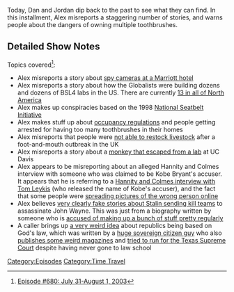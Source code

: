 {{Episode
    | title             = July 31-August 1, 2003
    | caption           = [https://knowledgefight.libsyn.com/680-july-31-august-1-2003 Listen to this episode on Libsyn]
    | episodeNumber     = 680
    | length            = 01:18:20
    | airDate           = May 13, 2022
    | coverageStartDate = July 31, 2003
    | coverageEndDate   = August 1, 2003
    | previousEpisode   = [[679: May 9, 2022]]
    | nextEpisode       = [[681: May 8, 2022]]
}}

{{Stub}}

Today, Dan and Jordan dip back to the past to see what they can find.  In this installment, Alex misreports a staggering number of stories, and warns people about the dangers of owning multiple toothbrushes.

==Detailed Show Notes==

Topics covered<ref>[https://knowledgefight.com/research/2022/5/12/episode-680-july-31-august-1-2003 Episode #680: July 31-August 1, 2003]</ref>:

*Alex misreports a story about [https://www.cleveland19.com/story/949002/ohio-man-sues-over-camera-in-hotel-room/ spy cameras at a Marriott hotel]
*Alex misreports a story about how the Globalists were building dozens and dozens of BSL4 labs in the US. There are currently [https://theconversation.com/fifty-nine-labs-around-world-handle-the-deadliest-pathogens-only-a-quarter-score-high-on-safety-161777%20 13 in all of North America]
*Alex makes up conspiracies based on the 1998 [https://rosap.ntl.bts.gov/view/dot/13465 National Seatbelt Initiative]
*Alex makes stuff up about [https://www.hud.gov/sites/documents/DOC_7780.PDF occupancy regulations] and people getting arrested for having too many toothbrushes in their homes
*Alex misreports that people were [https://www.legislation.gov.uk/uksi/2006/183/pdfs/uksiem_20060183_en.pdf not able to restock livestock] after a foot-and-mouth outbreak in the UK
*Alex misreports a story about a [https://www.ph.ucla.edu/epi/bioter/monkeyescapedavis.html monkey that escaped from a lab] at UC Davis
*Alex appears to be misreporting about an alleged Hannity and Colmes interview with someone who was claimed to be Kobe Bryant's accuser. It appears that he is referring to a [https://www.foxnews.com/story/equal-before-proven-guilty Hannity and Colmes interview with Tom Leykis] (who released the name of Kobe's accuser), and the fact that some people were [https://www.madjacksports.com/forum/showthread.php?104216-Woman-wrongly-identified spreading pictures of the wrong person online]
*Alex believes [https://www.military.com/undertheradar/2018/02/16/how-john-wayne-got-rid-kgb-agents-hired-kill-him.html very clearly fake stories about Stalin sending kill teams] to assassinate John Wayne. This was just from a biography written by someone who is [https://www.theguardian.com/books/2010/jul/25/michael-munn-biographer-interview-tim-adams accused of making up a bunch of stuff pretty regularly]
*A caller brings up [http://thematrixhasyou.org/13th-amendment/13th-amendment-missing.html a very weird idea] about republics being based on God's law, which was written by a [https://www.macaonline.net/wp-content/uploads/2019/05/MACA_Sovereign_Citizen_2019.original.1558455673.pdf huge sovereign citizen guy] who also [https://web.archive.org/web/20021003080942/http://antishyster.com/PDF/113pdf/113web10.pdf publishes some weird magazines] and [https://www.dmagazine.com/publications/d-magazine/1992/july/street-talk/ tried to run for the Texas Supreme Court] despite having never gone to law school

[[Category:Episodes]]
[[Category:Time Travel]]

